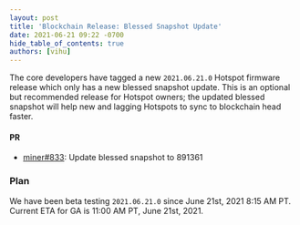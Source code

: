```yaml
---
layout: post
title: 'Blockchain Release: Blessed Snapshot Update'
date: 2021-06-21 09:22 -0700
hide_table_of_contents: true
authors: [vihu]
---
```


The core developers have tagged a new `2021.06.21.0` Hotspot firmware release which only has a new
blessed snapshot update. This is an optional but recommended release for Hotspot owners; the updated
blessed snapshot will help new and lagging Hotspots to sync to blockchain head faster.

<!--truncate-->

#### PR

- [miner#833](https://github.com/helium/miner/pull/833): Update blessed snapshot to 891361

### Plan

We have been beta testing `2021.06.21.0` since June 21st, 2021 8:15 AM PT. Current ETA for GA is
11:00 AM PT, June 21st, 2021.
